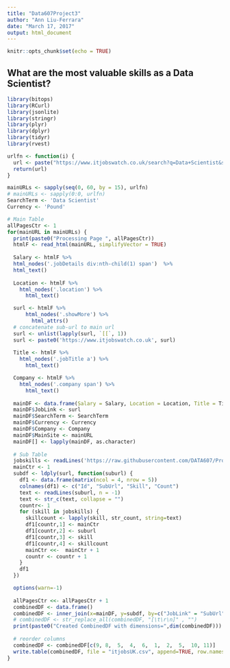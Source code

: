 ---
title: "Data607Project3"
author: "Ann Liu-Ferrara"
date: "March 17, 2017"
output: html_document
---

```{r setup, include=FALSE}
knitr::opts_chunk$set(echo = TRUE)
```

## What are the most valuable skills as a Data Scientist?

```{r}
library(bitops)
library(RCurl)
library(jsonlite)
library(stringr)
library(plyr)
library(dplyr)
library(tidyr)
library(rvest)

urlfn <- function(i) {
  url <- paste("https://www.itjobswatch.co.uk/search?q=Data+Scientist&start=", i, sep="")
  return(url)
}

mainURLs <- sapply(seq(0, 60, by = 15), urlfn)
# mainURLs <- sapply(0:0, urlfn)
SearchTerm <- 'Data Scientist'
Currency <- 'Pound'

# Main Table
allPagesCtr <- 1
for(mainURL in mainURLs) {
  print(paste0("Processing Page ", allPagesCtr))
  htmlF <- read_html(mainURL, simplifyVector = TRUE)
  
  Salary <- htmlF %>% 
  html_nodes('.jobDetails div:nth-child(1) span')  %>% 
  html_text()
  
  Location <- htmlF %>% 
    html_nodes('.location') %>% 
      html_text()

  surl <- htmlF %>% 
      html_nodes('.showMore') %>% 
        html_attrs() 
  # concatenate sub-url to main url
  surl <- unlist(lapply(surl, `[[`, 1))
  surl <- paste0('https://www.itjobswatch.co.uk', surl)
    
  Title <- htmlF %>% 
    html_nodes('.jobTitle a') %>% 
      html_text() 

  Company <- htmlF %>%
    html_nodes('.company span') %>%
      html_text()
  
  mainDF <- data.frame(Salary = Salary, Location = Location, Title = Title) 
  mainDF$JobLink <- surl
  mainDF$SearchTerm <- SearchTerm
  mainDF$Currency <- Currency
  mainDF$Company <- Company
  mainDF$MainSite <- mainURL
  mainDF[] <- lapply(mainDF, as.character)
  
  # Sub Table
  jobskills <- readLines('https://raw.githubusercontent.com/DATA607/Project3/master/jobskills.txt')
  mainCtr <- 1
  subdf <- ldply(surl, function(suburl) {
    df1 <- data.frame(matrix(ncol = 4, nrow = 5))
    colnames(df1) <- c("Id", "SubUrl", "Skill", "Count")
    text <- readLines(suburl, n = -1)
    text <- str_c(text, collapse = "")
    countr<- 1
    for (skill in jobskills) {
      skillcount <- lapply(skill, str_count, string=text)
      df1[countr,1] <- mainCtr
      df1[countr,2] <- suburl
      df1[countr,3] <- skill
      df1[countr,4] <- skillcount
      mainCtr <<-  mainCtr + 1
      countr <- countr + 1
    }
    df1
  })

  options(warn=-1)
  
  allPagesCtr <<- allPagesCtr + 1
  combinedDF <- data.frame()
  combinedDF <- inner_join(x=mainDF, y=subdf, by=c("JobLink" = "SubUrl") )
  # combinedDF <- str_replace_all(combinedDF, "[\t\r\n]" , "")
  print(paste0("Created CombinedDF with dimensions=",dim(combinedDF)))
  
  # reorder columns
  combinedDF <- combinedDF[c(9,	8,	5,	4,	6,	1,	2,	5,	10, 11)]
  write.table(combinedDF, file = "itjobsUK.csv", append=TRUE, row.names=FALSE, quote=TRUE, sep=",")
}
```
